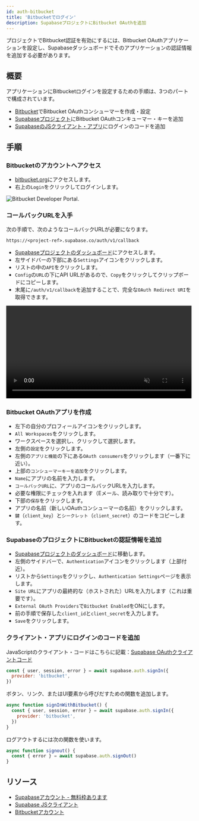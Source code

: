 ```yaml
---
id: auth-bitbucket
title: 'Bitbucketでログイン'
description: SupabaseプロジェクトにBitbucket OAuthを追加
---
```



プロジェクトでBitbucket認証を有効にするには、Bitbucket OAuthアプリケーションを設定し、Supabaseダッシュボードでそのアプリケーションの認証情報を追加する必要があります。

## 概要

アプリケーションにBitbucketログインを設定するための手順は、3つのパートで構成されています。

- [Bitbucket](https://bitbucket.org)でBitbucket OAuthコンシューマーを作成・設定
- [Supabaseプロジェクト](https://app.supabase.io)にBitbucket OAuthコンキューマー・キーを追加
- [SupabaseのJSクライアント・アプリ](https://github.com/supabase/supabase-js)にログインのコードを追加

## 手順

### Bitbucketのアカウントへアクセス

- [bitbucket.org](https://bitbucket.org/)にアクセスします。
- 右上の`Login`をクリックしてログインします。

![Bitbucket Developer Portal.](/img/guides/auth-bitbucket/bitbucket-portal.png)

### コールバックURLを入手

次の手順で、次のようなコールバックURLが必要になります。

`https://<project-ref>.supabase.co/auth/v1/callback`

- [Supabaseプロジェクトのダッシュボード](https://app.supabase.o)にアクセスします。
- 左サイドバーの下部にある`Settings`アイコンをクリックします。
- リストの中の`API`をクリックします。
- `Config`の`URL`の下にAPI URLがあるので、`Copy`をクリックしてクリップボードにコピーします。
- 末尾に`/auth/v1/callback`を追加することで、完全な`OAuth Redirect URI`を取得できます。

<video width="99%" muted playsInline controls="true">
  <source src="/docs/videos/api/api-url-and-key.mp4" type="video/mp4" muted playsInline />
</video>

### Bitbucket OAuthアプリを作成

- 左下の自分のプロフィールアイコンをクリックします。
- `All Workspaces`をクリックします。
- ワークスペースを選択し、クリックして選択します。
- 左側の`設定`をクリックします。
- 左側の`アプリと機能`の下にある`OAuth consumers`をクリックします（一番下に近い）。
- 上部の`コンシューマーキーを追加`をクリックします。
- `Name`にアプリの名前を入力します。
- `コールバックURL`に、アプリのコールバックURLを入力します。
- 必要な権限にチェックを入れます（Eメール、読み取りで十分です）。
- 下部の`保存`をクリックします。
- アプリの名前（新しいOAuthコンシューマーの名前）をクリックします。
- `鍵`（`client_key`）と`シークレット`（`client_secret`）のコードをコピーします。

### SupabaseのプロジェクトにBitbucketの認証情報を追加

- [Supabaseプロジェクトのダッシュボード](https://app.supabase.io)に移動します。
- 左側のサイドバーで、`Authentication`アイコンをクリックします（上部付近）。
- リストから`Settings`をクリックし、`Authentication Settings`ページを表示します。
- `Site URL`にアプリの最終的な（ホストされた）URLを入力します（これは重要です）。
- `External OAuth Providers`で`Bitbucket Enabled`をONにします。
- 前の手順で保存した`client_id`と`client_secret`を入力します。
- `Save`をクリックします。

### クライアント・アプリにログインのコードを追加

JavaScriptのクライアント・コードはこちらに記載：[Supabase OAuthクライアントコード](/docs/reference/javascript/auth-signin#sign-in-using-third-party-providers)

```js
const { user, session, error } = await supabase.auth.signIn({
  provider: 'bitbucket',
})
```

ボタン、リンク、またはUI要素から呼びだすための関数を追加します。

```js
async function signInWithBitbucket() {
  const { user, session, error } = await supabase.auth.signIn({
    provider: 'bitbucket',
  })
}
```

ログアウトするには次の関数を使います。

```js
async function signout() {
  const { error } = await supabase.auth.signOut()
}
```

## リソース

- [Supabaseアカウント - 無料枠あります](https://supabase.com)
- [Supabase JSクライアント](https://github.com/supabase/supabase-js)
- [Bitbucketアカウント](https://bitbucket.org)
